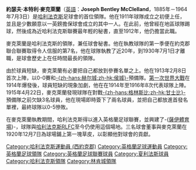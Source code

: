 {{noteTA
|G1=football
|T=zh-hans:乔·麦克莱兰;zh-hk:祖·麥卡蘭;zh-tw:喬·麥克萊蘭;
|1=zh-hans:约瑟夫;zh-hk:約瑟;zh-tw:約瑟夫;
|2=zh-hans:本特利;zh-hk:賓利;zh-tw:本特利;
|3=zh-hans:麦克莱兰;zh-hk:麥卡蘭;zh-tw:麥克萊蘭;
|4=zh-hans:主教练;zh-hk:領隊;zh-tw:主教練;
}}

'''約瑟夫·本特利·麥克萊蘭'''（[[英語|英語]]：'''Joseph Bentley McClelland'''，1885年－1964年7月3日{{bd|1885年||1964年|7月3日}}）是[[哈利法克斯鎮足球俱樂部|哈利法克斯]]足球會的首位領隊。他在1911年球隊成立之初便上任，並且是少數願意以一英鎊擔保球會成立的其中一人。在此前，他曾經在地區球隊踢球，然後成為近哈利法克斯聯賽最年輕的秘書，直至1912年，他仍擔當此職。

麥克萊蘭是哈利法克斯的領隊，兼任球會秘書。他在執教球隊的第一季便在約克郡聯合聯賽取得令人信服的第7名，他在球隊執教了近20年，到1930年7月1日才離職，是球會歷史上在任時間最長的領隊。

由於球員短缺，麥克萊蘭有必要把自己都放到參賽名單之上。他在1913年2月8日首次上陣，以0-0賽和[[赫爾城足球俱樂部|-{zh-hans:赫尔城;zh-hk:侯城}-]]預備隊。[[第一次世界大戰|第一次世界大戰]]在1914年爆發後，球員短缺的現象加劇，他在在1914年至1916年8次代表球隊上陣。1915年4月22日，麥克萊蘭發現球隊在對戰[[格林斯比鎮足球俱樂部|-{zh-hans:格林斯比;zh-hk:甘士比}-]]預備隊之前欠缺3名球員，他在現場即時簽下了兩名球員，並把自己都放進首發名單裡，最終球隊以0-5慘敗。

在麥克萊蘭執教期間，哈利法克斯得以進入英格蘭足球聯賽，並興建了-{[[薩伊體育場|薩伊體育場]]}-，球隊與[[哈利法克斯RLFC|哈利法克斯RLFC]]至今仍使用這個場地。三名球會董事與麥克萊蘭在1920年12月7日為球場鋪上第一塊草皮，以彰顯他對球會的貢獻。

{{哈利法克斯領隊}}
{{林肯城領隊}}

{{DEFAULTSORT:McClelland, Joseph}}
[[Category:哈利法克斯運動員_(西約克郡)|Category:哈利法克斯運動員 (西約克郡)]]
[[Category:英格蘭足球運動員|Category:英格蘭足球運動員]]
[[Category:英格蘭足球領隊|Category:英格蘭足球領隊]]
[[Category:英格蘭足球聯賽球員|Category:英格蘭足球聯賽球員]]
[[Category:夏利法斯球員|Category:夏利法斯球員]]
[[Category:哈利法克斯領隊|Category:哈利法克斯領隊]]
[[Category:林肯城領隊|Category:林肯城領隊]]